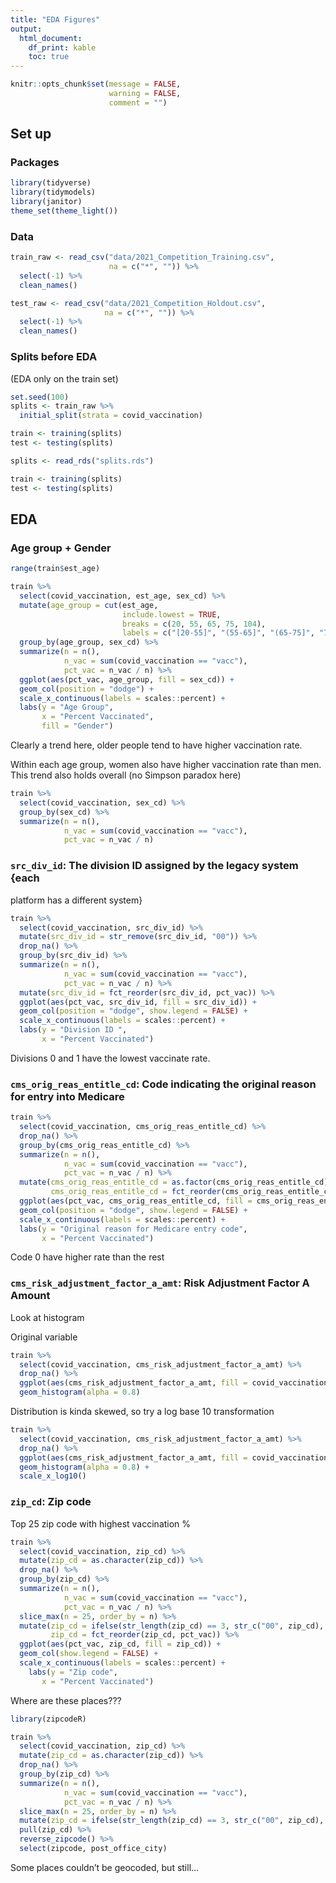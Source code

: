 ```yaml
---
title: "EDA Figures"
output: 
  html_document: 
    df_print: kable
    toc: true
---
```


```r
knitr::opts_chunk$set(message = FALSE,
                      warning = FALSE,
                      comment = "")
```

## Set up

### Packages

```r
library(tidyverse)
library(tidymodels)
library(janitor)
theme_set(theme_light())
```

### Data

```r
train_raw <- read_csv("data/2021_Competition_Training.csv", 
                      na = c("*", "")) %>% 
  select(-1) %>% 
  clean_names()

test_raw <- read_csv("data/2021_Competition_Holdout.csv", 
                     na = c("*", "")) %>% 
  select(-1) %>% 
  clean_names()
```

### Splits before EDA 

(EDA only on the train set)

```r
set.seed(100)
splits <- train_raw %>% 
  initial_split(strata = covid_vaccination)

train <- training(splits)
test <- testing(splits)
```

```r
splits <- read_rds("splits.rds")
```

```r
train <- training(splits)
test <- testing(splits)
```


## EDA

### Age group + Gender

```r
range(train$est_age)
```

```r
train %>% 
  select(covid_vaccination, est_age, sex_cd) %>% 
  mutate(age_group = cut(est_age, 
                         include.lowest = TRUE, 
                         breaks = c(20, 55, 65, 75, 104),
                         labels = c("[20-55]", "(55-65]", "(65-75]", "75+"))) %>% 
  group_by(age_group, sex_cd) %>% 
  summarize(n = n(),
            n_vac = sum(covid_vaccination == "vacc"),
            pct_vac = n_vac / n) %>% 
  ggplot(aes(pct_vac, age_group, fill = sex_cd)) + 
  geom_col(position = "dodge") +
  scale_x_continuous(labels = scales::percent) +
  labs(y = "Age Group",
       x = "Percent Vaccinated",
       fill = "Gender")
```

Clearly a trend here, older people tend to have higher vaccination rate.

Within each age group, women also have higher vaccination rate than men. This trend also holds overall (no Simpson paradox here)

```r
train %>% 
  select(covid_vaccination, sex_cd) %>% 
  group_by(sex_cd) %>% 
  summarize(n = n(),
            n_vac = sum(covid_vaccination == "vacc"),
            pct_vac = n_vac / n)
```

### `src_div_id`: The division ID assigned by the legacy system {each
platform has a different system}

```r
train %>% 
  select(covid_vaccination, src_div_id) %>% 
  mutate(src_div_id = str_remove(src_div_id, "00")) %>% 
  drop_na() %>% 
  group_by(src_div_id) %>% 
  summarize(n = n(),
            n_vac = sum(covid_vaccination == "vacc"),
            pct_vac = n_vac / n) %>% 
  mutate(src_div_id = fct_reorder(src_div_id, pct_vac)) %>% 
  ggplot(aes(pct_vac, src_div_id, fill = src_div_id)) + 
  geom_col(position = "dodge", show.legend = FALSE) +
  scale_x_continuous(labels = scales::percent) +
  labs(y = "Division ID ",
       x = "Percent Vaccinated")
```

Divisions 0 and 1 have the lowest vaccinate rate.

### `cms_orig_reas_entitle_cd`: Code indicating the original reason for entry into Medicare

```r
train %>% 
  select(covid_vaccination, cms_orig_reas_entitle_cd) %>% 
  drop_na() %>% 
  group_by(cms_orig_reas_entitle_cd) %>% 
  summarize(n = n(),
            n_vac = sum(covid_vaccination == "vacc"),
            pct_vac = n_vac / n) %>% 
  mutate(cms_orig_reas_entitle_cd = as.factor(cms_orig_reas_entitle_cd),
         cms_orig_reas_entitle_cd = fct_reorder(cms_orig_reas_entitle_cd, pct_vac)) %>% 
  ggplot(aes(pct_vac, cms_orig_reas_entitle_cd, fill = cms_orig_reas_entitle_cd)) + 
  geom_col(position = "dodge", show.legend = FALSE) +
  scale_x_continuous(labels = scales::percent) +
  labs(y = "Original reason for Medicare entry code",
       x = "Percent Vaccinated")
```

Code 0 have higher rate than the rest

### `cms_risk_adjustment_factor_a_amt`: Risk Adjustment Factor A Amount

Look at histogram

Original variable

```r
train %>% 
  select(covid_vaccination, cms_risk_adjustment_factor_a_amt) %>% 
  drop_na() %>% 
  ggplot(aes(cms_risk_adjustment_factor_a_amt, fill = covid_vaccination)) +
  geom_histogram(alpha = 0.8)
```

Distribution is kinda skewed, so try a log base 10 transformation

```r
train %>% 
  select(covid_vaccination, cms_risk_adjustment_factor_a_amt) %>% 
  drop_na() %>% 
  ggplot(aes(cms_risk_adjustment_factor_a_amt, fill = covid_vaccination)) +
  geom_histogram(alpha = 0.8) +
  scale_x_log10()
```

### `zip_cd`: Zip code

Top 25 zip code with highest vaccination %

```r
train %>% 
  select(covid_vaccination, zip_cd) %>% 
  mutate(zip_cd = as.character(zip_cd)) %>% 
  drop_na() %>% 
  group_by(zip_cd) %>% 
  summarize(n = n(),
            n_vac = sum(covid_vaccination == "vacc"),
            pct_vac = n_vac / n) %>% 
  slice_max(n = 25, order_by = n) %>% 
  mutate(zip_cd = ifelse(str_length(zip_cd) == 3, str_c("00", zip_cd), zip_cd),
         zip_cd = fct_reorder(zip_cd, pct_vac)) %>% 
  ggplot(aes(pct_vac, zip_cd, fill = zip_cd)) + 
  geom_col(show.legend = FALSE) +
  scale_x_continuous(labels = scales::percent) +
    labs(y = "Zip code",
       x = "Percent Vaccinated")
```

Where are these places???

```r
library(zipcodeR)
```

```r
train %>% 
  select(covid_vaccination, zip_cd) %>% 
  mutate(zip_cd = as.character(zip_cd)) %>% 
  drop_na() %>% 
  group_by(zip_cd) %>% 
  summarize(n = n(),
            n_vac = sum(covid_vaccination == "vacc"),
            pct_vac = n_vac / n) %>% 
  slice_max(n = 25, order_by = n) %>% 
  mutate(zip_cd = ifelse(str_length(zip_cd) == 3, str_c("00", zip_cd), zip_cd)) %>% 
  pull(zip_cd) %>% 
  reverse_zipcode() %>% 
  select(zipcode, post_office_city)
```

Some places couldn't be geocoded, but still...

